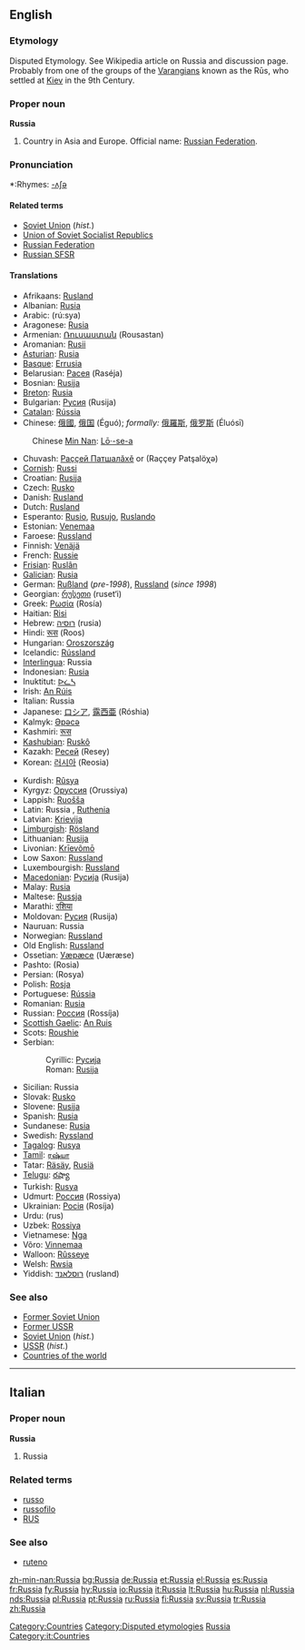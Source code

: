 ==English==
{{wikipedia}}

===Etymology===
Disputed Etymology. See Wikipedia article on Russia and discussion page. Probably from one of the groups of the [[Varangian]]s known as the Rūs, who settled at [[Kiev]] in the 9th Century.

===Proper noun===
'''Russia'''

# Country in Asia and Europe. Official name: [[Russian Federation]].

===Pronunciation===
*:Rhymes: [[Rhymes:English:-ʌʃə|-ʌʃə]]

====Related terms====
{{rfc-level|Related terms at L4+ not in L3 POS section}}
*[[Soviet Union]] (''hist.'')
*[[Union of Soviet Socialist Republics]]
*[[Russian Federation]]
*[[Russian SFSR]]

====Translations====
{{top}}
*Afrikaans: [[Rusland]]
*Albanian: [[Rusia]]
*Arabic: {{ARchar|[[روسيا]]}} (rú:sya) {{f}}
*Aragonese: [[Rusia]]
*Armenian: [[Ռուսաստան]] (Rousastan)
*Aromanian: [[Rusii]]
*[[Asturian]]: [[Rusia]]
*[[Basque]]: [[Errusia]]
*Belarusian: [[Расея]] (Raséja) {{f}}
*Bosnian: [[Rusija]] {{f}}
*[[Breton]]: [[Rusia]]
*Bulgarian: [[Русия]] (Rusija) {{f}}
*[[Catalan]]: [[Rússia]] {{f}}
*Chinese: [[俄國]], [[俄国]] (Éguó); ''formally:'' [[俄羅斯]], [[俄罗斯]] (Éluósī)
:Chinese [[Min Nan]]: [[Lō·-se-a]]
*Chuvash: [[Раççей Патшалăхě]] or {{RUchar|[[Раҫҫей Патшалӑхӗ]]}} (Raççey Patşalöχə)
*[[Cornish]]: [[Russi]]
*Croatian: [[Rusija]] {{f}}
*Czech: [[Rusko]]
*Danish: [[Rusland]]
*Dutch: [[Rusland]]
*Esperanto: [[Rusio]], [[Rusujo]], [[Ruslando]]
*Estonian: [[Venemaa]]
*Faroese: [[Russland]]
*Finnish: [[Venäjä]]
*French: [[Russie]] {{f}}
*[[Frisian]]: [[Ruslân]]
*[[Galician]]: [[Rusia]]
*German: [[Rußland]] {{n}} (''pre-1998''), [[Russland]] (''since 1998'')
*Georgian: [[რუსეთი]] (ruset‘i)
*Greek: [[Ρωσία]] (Rosía) {{f}}
*Haitian: [[Risi]]
*Hebrew: [[רוסיה]] (rusia)
*Hindi: [[रूस]] (Roos)
*Hungarian: [[Oroszország]]
*Icelandic: [[Rússland]]
*[[Interlingua]]: Russia
*Indonesian: [[Rusia]]
*Inuktitut: [[ᐅᓛᓴ]]
*Irish: [[An Rúis]]
*Italian: Russia
*Japanese: [[ロシア]], [[露西亜]] (Róshia)
*Kalmyk: [[Әрәсә]]
*Kashmiri: [[रूस]]
*[[Kashubian]]: [[Ruskô]]
*Kazakh: [[Ресей]] (Resey)
*Korean: [[러시아]] (Reosia)
{{mid}}
*Kurdish: [[Rûsya]]
*Kyrgyz: [[Оруссия]] (Orussiya)
*Lappish: [[Ruošša]]
*Latin: Russia {{f}}, [[Ruthenia]] {{f}}
*Latvian: [[Krievija]]
*[[Limburgish]]: [[Rösland]]
*Lithuanian: [[Rusija]]
*Livonian: [[Krīevõmō]]
*Low Saxon: [[Russland]]
*Luxembourgish: [[Russland]]
*[[Macedonian]]: [[Русија]] (Rusija)
*Malay: [[Rusia]]
*Maltese: [[Russja]]
*Marathi: [[रशिया]]
*Moldovan: [[Русия]] (Rusija)
*Nauruan: Russia
*Norwegian: [[Russland]]
*Old English: [[Russland]]
*Ossetian: [[Уæрæсе]] (Uæræse)
*Pashto: {{URchar|[[روسيه]]}} (Rosia)
*Persian: {{FAchar|[[روسیه]]}} (Rosya)
*Polish: [[Rosja]] {{f}}
*Portuguese: [[Rússia]] {{f}}
*Romanian: [[Rusia]] {{f}}
*Russian: [[Россия]] (Rossíja) {{f}}
*[[Scottish Gaelic]]: [[An Ruis]]
*Scots: [[Roushie]]
*Serbian:
*:Cyrillic: [[Русија#Serbian|Русија]] {{f}}
*:Roman: [[Rusija#Serbian|Rusija]] {{f}}
*Sicilian: Russia
*Slovak: [[Rusko]] {{n}}
*Slovene: [[Rusija]] {{f}}
*Spanish: [[Rusia]] {{f}}
*Sundanese: [[Rusia]]
*Swedish: [[Ryssland]]
*[[Tagalog]]: [[Rusya]]
*[[Tamil]]: [[ரஷ்யா]]
*Tatar: [[Räsäy]], [[Rusiä]]
*[[Telugu]]: [[రష్యా]]
*Turkish: [[Rusya]]
*Udmurt: [[Россия]] (Rossiya)
*Ukrainian: [[Росія]] (Rosíja) {{f}}
*Urdu: {{URchar|[[روس]]}} (rus)
*Uzbek: [[Rossiya]]
*Vietnamese: [[Nga]]
*Võro: [[Vinnemaa]]
*Walloon: [[Rûsseye]]
*Welsh: [[Rwsia]] {{f}}
*Yiddish: [[רוסלאנד]] (rusland)
{{bottom}}

===See also===
*[[Former Soviet Union]]
*[[Former USSR]]
*[[Soviet Union]] (''hist.'')
*[[USSR]] (''hist.'')
*[[Countries of the world]]

----

==Italian==
{{wikipedia|Russia|lang=it}}

===Proper noun===
'''Russia''' {{f}}

# Russia

===Related terms===
*[[russo]]
*[[russofilo]]
*[[RUS]]

===See also===
*[[ruteno]]

[[Category:Countries]]
[[Category:Disputed etymologies]]
[[Category:Russia| Russia]]
[[Category:it:Countries]]

[[zh-min-nan:Russia]]
[[bg:Russia]]
[[de:Russia]]
[[et:Russia]]
[[el:Russia]]
[[es:Russia]]
[[fr:Russia]]
[[fy:Russia]]
[[hy:Russia]]
[[io:Russia]]
[[it:Russia]]
[[lt:Russia]]
[[hu:Russia]]
[[nl:Russia]]
[[nds:Russia]]
[[pl:Russia]]
[[pt:Russia]]
[[ru:Russia]]
[[fi:Russia]]
[[sv:Russia]]
[[tr:Russia]]
[[zh:Russia]]